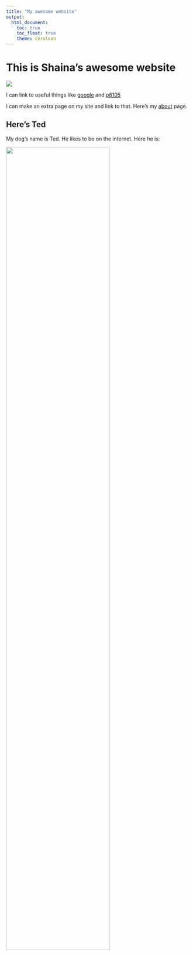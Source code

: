 ```yaml
---
title: "My awesome website"
output: 
  html_document:
    toc: true
    toc_float: true
    theme: cerulean
---
```


# This is Shaina's awesome website

![](https://media.giphy.com/media/drXGoW1iudhKw/giphy.gif)















I can link to useful things like [google](https:://www.google.com) and [p8105](https://www.p8105.com)

I can make an extra page on my site and link to that. Here's my [about](about.html) page. 

## Here's Ted

My dog's name is Ted. He likes to be on the internet. Here he is: 

<img src="images/ted.jpeg" style="width:75%"> 